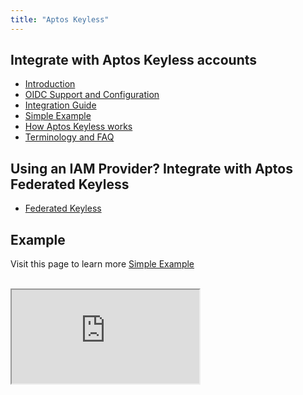 ```yaml
---
title: "Aptos Keyless"
---
```


## Integrate with Aptos Keyless accounts

- [Introduction](/build/guides/aptos-keyless/introduction)
- [OIDC Support and Configuration](/build/guides/aptos-keyless/oidc-support)
- [Integration Guide](/build/guides/aptos-keyless/integration-guide)
- [Simple Example](/build/guides/aptos-keyless/simple-example)
- [How Aptos Keyless works](/build/guides/aptos-keyless/how-keyless-works)
- [Terminology and FAQ](/build/guides/aptos-keyless/other)

## Using an IAM Provider? Integrate with Aptos Federated Keyless

- [Federated Keyless](/build/guides/aptos-keyless/federated-keyless)

## Example

Visit this page to learn more [Simple Example](/build/guides/aptos-keyless/simple-example)

<br />

<iframe
  src="https://stackblitz.com/edit/vitejs-vite-3fuvtu?embed=1&file=README.md"
  style={{
width: "100%",
height: "800px",
border: "0",
borderRadius: "4px",
overflow: "hidden",
}}
  title="aptos-keyless-example"
  allow="accelerometer; ambient-light-sensor; camera; encrypted-media; geolocation; gyroscope; hid; microphone; midi; payment; usb; vr; xr-spatial-tracking"
  sandbox="allow-forms allow-modals allow-popups allow-presentation allow-same-origin allow-scripts"
/>
